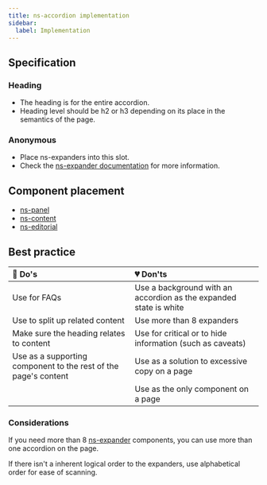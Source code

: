 ```yaml
---
title: ns-accordion implementation
sidebar:
  label: Implementation
---
```



## Specification

<Specification name="ns-accordion"/>

### Heading

- The heading is for the entire accordion.
- Heading level should be h2 or h3 depending on its place in the semantics of the page.

### Anonymous

- Place ns-expanders into this slot.
- Check the [ns-expander documentation](/components/ns-expander) for more information.

## Component placement

- [ns-panel](#!)
- [ns-content](#!)
- [ns-editorial](#!)

## Best practice

| 💚 Do's | 💔 Don'ts |
| :---  | :---  |
| Use for FAQs | Use a background with an accordion as the expanded state is white |
| Use to split up related content | Use more than 8 expanders |
| Make sure the heading relates to content | Use for critical or to hide information (such as caveats) |
| Use as a supporting component to the rest of the page's content | Use as a solution to excessive copy on a page |
|  | Use as the only component on a page |

### Considerations

If you need more than 8 [ns-expander](/components/ns-expander) components, you can use more than one accordion on the page.

If there isn't a inherent logical order to the expanders, use alphabetical order for ease of scanning.
